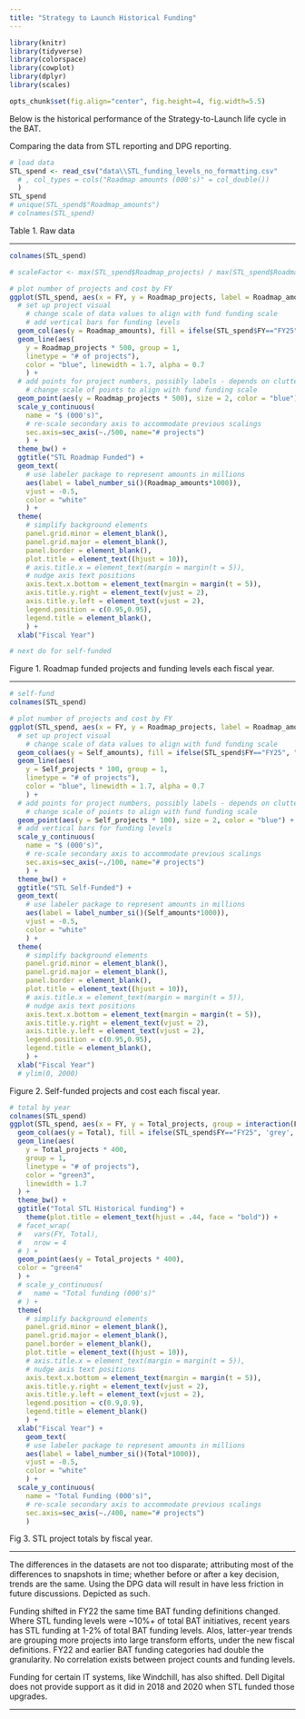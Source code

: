 ```yaml
---
title: "Strategy to Launch Historical Funding"
---
```


```r
library(knitr)
library(tidyverse)
library(colorspace)
library(cowplot)
library(dplyr)
library(scales)

opts_chunk$set(fig.align="center", fig.height=4, fig.width=5.5)
```


Below is the historical performance of the Strategy-to-Launch life cycle in the BAT.

Comparing the data from STL reporting and DPG reporting.


```r
# load data
STL_spend <- read_csv("data\\STL_funding_levels_no_formatting.csv"
  # , col_types = cols("Roadmap amounts (000's)" = col_double())
  )
STL_spend
# unique(STL_spend$"Roadmap_amounts")
# colnames(STL_spend)
```


Table 1. Raw data


---

```r
colnames(STL_spend)

# scaleFactor <- max(STL_spend$Roadmap_projects) / max(STL_spend$Roadmap_amounts)

# plot number of projects and cost by FY
ggplot(STL_spend, aes(x = FY, y = Roadmap_projects, label = Roadmap_amounts)) +
  # set up project visual
    # change scale of data values to align with fund funding scale
    # add vertical bars for funding levels
  geom_col(aes(y = Roadmap_amounts), fill = ifelse(STL_spend$FY=="FY25", "grey", "steelblue"), alpha = 0.8) + 
  geom_line(aes(
    y = Roadmap_projects * 500, group = 1, 
    linetype = "# of projects"), 
    color = "blue", linewidth = 1.7, alpha = 0.7
    ) +
  # add points for project numbers, possibly labels - depends on clutter
    # change scale of points to align with fund funding scale
  geom_point(aes(y = Roadmap_projects * 500), size = 2, color = "blue") +
  scale_y_continuous(
    name = "$ (000's)", 
    # re-scale secondary axis to accommodate previous scalings
    sec.axis=sec_axis(~./500, name="# projects")
    ) +
  theme_bw() + 
  ggtitle("STL Roadmap Funded") + 
  geom_text(
    # use labeler package to represent amounts in millions
    aes(label = label_number_si()(Roadmap_amounts*1000)), 
    vjust = -0.5, 
    color = "white"
    ) +
  theme(
    # simplify background elements
    panel.grid.minor = element_blank(),
    panel.grid.major = element_blank(), 
    panel.border = element_blank(), 
    plot.title = element_text((hjust = 10)),
    # axis.title.x = element_text(margin = margin(t = 5)),
    # nudge axis text positions
    axis.text.x.bottom = element_text(margin = margin(t = 5)),
    axis.title.y.right = element_text(vjust = 2),
    axis.title.y.left = element_text(vjust = 2),
    legend.position = c(0.95,0.95),
    legend.title = element_blank(),
    ) +
  xlab("Fiscal Year")

# next do for self-funded

```


Figure 1. Roadmap funded projects and funding levels each fiscal year.

---

```r
# self-fund
colnames(STL_spend)

# plot number of projects and cost by FY
ggplot(STL_spend, aes(x = FY, y = Roadmap_projects, label = Roadmap_amounts)) +
  # set up project visual
    # change scale of data values to align with fund funding scale
  geom_col(aes(y = Self_amounts), fill = ifelse(STL_spend$FY=="FY25", "grey", "steelblue"), alpha = 0.8) + 
  geom_line(aes(
    y = Self_projects * 100, group = 1, 
    linetype = "# of projects"), 
    color = "blue", linewidth = 1.7, alpha = 0.7
    ) +
  # add points for project numbers, possibly labels - depends on clutter
    # change scale of points to align with fund funding scale
  geom_point(aes(y = Self_projects * 100), size = 2, color = "blue") +
  # add vertical bars for funding levels
  scale_y_continuous(
    name = "$ (000's)", 
    # re-scale secondary axis to accommodate previous scalings
    sec.axis=sec_axis(~./100, name="# projects")
    ) +
  theme_bw() + 
  ggtitle("STL Self-Funded") + 
  geom_text(
    # use labeler package to represent amounts in millions
    aes(label = label_number_si()(Self_amounts*1000)), 
    vjust = -0.5, 
    color = "white"
    ) +
  theme(
    # simplify background elements
    panel.grid.minor = element_blank(),
    panel.grid.major = element_blank(), 
    panel.border = element_blank(), 
    plot.title = element_text((hjust = 10)),
    # axis.title.x = element_text(margin = margin(t = 5)),
    # nudge axis text positions
    axis.text.x.bottom = element_text(margin = margin(t = 5)),
    axis.title.y.right = element_text(vjust = 2),
    axis.title.y.left = element_text(vjust = 2),
    legend.position = c(0.95,0.95),
    legend.title = element_blank(),
    ) +
  xlab("Fiscal Year")
  # ylim(0, 2000)

```

Figure 2. Self-funded projects and cost each fiscal year.

```r
# total by year 
colnames(STL_spend)
ggplot(STL_spend, aes(x = FY, y = Total_projects, group = interaction(FY, Total), label = Total)) +
  geom_col(aes(y = Total), fill = ifelse(STL_spend$FY=="FY25", 'grey', "green4")) + 
  geom_line(aes(
    y = Total_projects * 400,
    group = 1,
    linetype = "# of projects"), 
    color = "green3",
    linewidth = 1.7
  ) +
  theme_bw() +
  ggtitle("Total STL Historical funding") +
    theme(plot.title = element_text(hjust = .44, face = "bold")) +
  # facet_wrap(
  #   vars(FY, Total),
  #   nrow = 4
  # ) +
  geom_point(aes(y = Total_projects * 400),
  color = "green4"
  ) +
  # scale_y_continuous(
  #   name = "Total funding (000's)"
  # ) +
  theme(
    # simplify background elements
    panel.grid.minor = element_blank(),
    panel.grid.major = element_blank(), 
    panel.border = element_blank(), 
    plot.title = element_text((hjust = 10)),
    # axis.title.x = element_text(margin = margin(t = 5)),
    # nudge axis text positions
    axis.text.x.bottom = element_text(margin = margin(t = 5)),
    axis.title.y.right = element_text(vjust = 2),
    axis.title.y.left = element_text(vjust = 2),
    legend.position = c(0.9,0.9),
    legend.title = element_blank()
    ) +
  xlab("Fiscal Year") +
    geom_text(
    # use labeler package to represent amounts in millions
    aes(label = label_number_si()(Total*1000)), 
    vjust = -0.5, 
    color = "white"
    ) +
  scale_y_continuous(
    name = "Total Funding (000's)", 
    # re-scale secondary axis to accommodate previous scalings
    sec.axis=sec_axis(~./400, name="# projects")
    ) 

```

Fig 3.  STL project totals by fiscal year.

---

The differences in the datasets are not too disparate; attributing
most of the differences to snapshots in time; whether before or after a key decision, 
trends are the same. Using the DPG data will result in have less friction in 
future discussions. Depicted as such.

Funding shifted in FY22 the same time BAT funding definitions changed. Where STL
funding levels were ~10%+ of total BAT initiatives, recent years has STL funding 
at 1-2% of total BAT funding levels. Alos, latter-year trends are grouping more 
projects into large transform efforts, under the new fiscal definitions. 
FY22 and earlier BAT funding categories had double the granularity. 
No correlation exists between project counts and funding levels.

Funding for certain IT systems, like Windchill, has also shifted.  Dell Digital
does not provide support as it did in 2018 and 2020 when STL funded those upgrades.

---